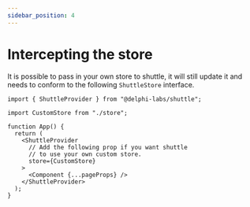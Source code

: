 ```yaml
---
sidebar_position: 4
---
```


# Intercepting the store

It is possible to pass in your own store to shuttle, it will still update it and needs to conform to the following `ShuttleStore` interface.

```tsx
import { ShuttleProvider } from "@delphi-labs/shuttle";

import CustomStore from "./store";

function App() {
  return (
    <ShuttleProvider
      // Add the following prop if you want shuttle
      // to use your own custom store.
      store={CustomStore}
    >
      <Component {...pageProps} />
    </ShuttleProvider>
  );
}
```
